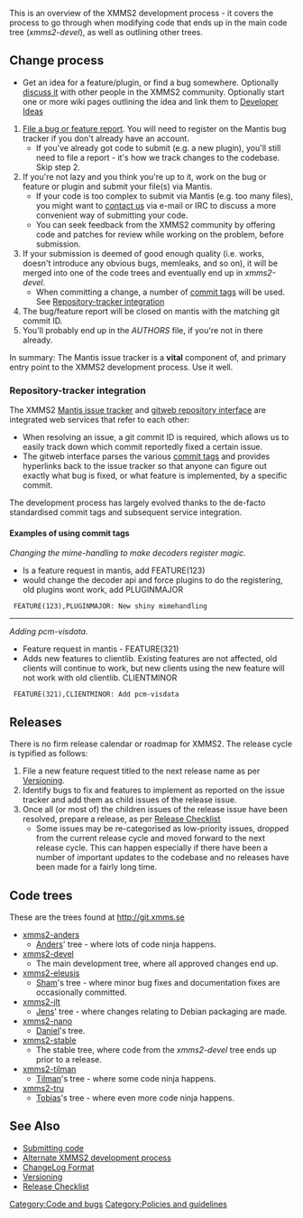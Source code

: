 This is an overview of the XMMS2 development process - it covers the process to go through when modifying code that ends up in the main code tree (''xmms2-devel''), as well as outlining other trees.

== Change process ==

* Get an idea for a feature/plugin, or find a bug somewhere. Optionally [[About#Contact info | discuss it]] with other people in the XMMS2 community. Optionally start one or more wiki pages outlining the idea and link them to [[Developer Ideas]]
# [[Reporting bugs | File a bug or feature report]]. You will need to register on the Mantis bug tracker if you don't already have an account.
#* If you've already got code to submit (e.g. a new plugin), you'll still need to file a report - it's how we track changes to the codebase. Skip step 2.
# If you're not lazy and you think you're up to it, work on the bug or feature or plugin and submit your file(s) via Mantis.
#* If your code is too complex to submit via Mantis (e.g. too many files), you might want to [[About#Contact info | contact us]] via e-mail or IRC to discuss a more convenient way of submitting your code.
#* You can seek feedback from the XMMS2 community by offering code and patches for review while working on the problem, before submission.
# If your submission is deemed of good enough quality (i.e. works, doesn't introduce any obvious bugs, memleaks, and so on), it will be merged into one of the code trees and eventually end up in ''xmms2-devel''.
#* When committing a change, a number of [[ChangeLog Format | commit tags]] will be used. See [[#Repository-tracker integration | Repository-tracker integration]]
# The bug/feature report will be closed on mantis with the matching git commit ID.
# You'll probably end up in the ''AUTHORS'' file, if you're not in there already.

In summary: The Mantis issue tracker is a '''vital''' component of, and primary entry point to the XMMS2 development process. Use it well.

=== Repository-tracker integration ===

The XMMS2 [http://bugs.xmms2.xmms.se Mantis issue tracker] and [http://git.xmms.se gitweb repository interface] are integrated web services that refer to each other:
* When resolving an issue, a git commit ID is required, which allows us to easily track down which commit reportedly fixed a certain issue.
* The gitweb interface parses the various [[ChangeLog Format | commit tags]] and provides hyperlinks back to the issue tracker so that anyone can figure out exactly what bug is fixed, or what feature is implemented, by a specific commit.

The development process has largely evolved thanks to the de-facto standardised commit tags and subsequent service integration. 

==== Examples of using commit tags ====

''Changing the mime-handling to make decoders register magic.''
* Is a feature request in mantis, add FEATURE(123)
* would change the decoder api and force plugins to do the registering, old plugins wont work, add PLUGINMAJOR

  FEATURE(123),PLUGINMAJOR: New shiny mimehandling
----

''Adding pcm-visdata.''
* Feature request in mantis - FEATURE(321)
* Adds new features to clientlib. Existing features are not affected, old clients will continue to work, but new clients using the new feature will not work with old clientlib. CLIENTMINOR

  FEATURE(321),CLIENTMINOR: Add pcm-visdata

== Releases ==
There is no firm release calendar or roadmap for XMMS2. The release cycle is typified as follows:

# File a new feature request titled to the next release name as per [[Versioning]].
# Identify bugs to fix and features to implement as reported on the issue tracker and add them as child issues of the release issue.
# Once all (or most of) the children issues of the release issue have been resolved, prepare a release, as per [[Release Checklist]]
#* Some issues may be re-categorised as low-priority issues, dropped from the current release cycle and moved forward to the next release cycle. This can happen especially if there have been a number of important updates to the codebase and no releases have been made for a fairly long time.

== Code trees ==
These are the trees found at http://git.xmms.se
* [http://git.xmms.se/?p=xmms2-anders.git;a=summary xmms2-anders]
** [[User:Anders_Gustafsson | Anders]]' tree - where lots of code ninja happens.
* [http://git.xmms.se/?p=xmms2-devel.git;a=summary xmms2-devel]
** The main development tree, where all approved changes end up.
* [http://git.xmms.se/?p=xmms2-eleusis.git;a=summary xmms2-eleusis]
** [[Sham Chukoury | Sham]]'s tree - where minor bug fixes and documentation fixes are occasionally committed.
* [http://git.xmms.se/?p=xmms2-jlt.git;a=summary xmms2-jlt]
** [[Jens Taprogge | Jens]]' tree - where changes relating to Debian packaging are made.
* [http://git.xmms.se/?p=xmms2-nano.git;a=summary xmms2-nano]
** [[Daniel Svensson | Daniel]]'s tree.
* [http://git.xmms.se/?p=xmms2-stable.git;a=summary xmms2-stable]
** The stable tree, where code from the ''xmms2-devel'' tree ends up prior to a release.
* [http://git.xmms.se/?p=xmms2-tilman.git;a=summary xmms2-tilman]
** [[Tilman Sauerbeck | Tilman]]'s tree - where some code ninja happens.
* [http://git.xmms.se/?p=xmms2-tru.git;a=summary xmms2-tru]
** [[Tobias RundstrÃ¶m | Tobias]]'s tree - where even more code ninja happens.


== See Also ==
* [[Submitting code]]
* [[IRC Quotes/2005#2005-04-11 | Alternate XMMS2 development process]]
* [[ChangeLog Format]]
* [[Versioning]]
* [[Release Checklist]]

[[Category:Code and bugs]]
[[Category:Policies and guidelines]]